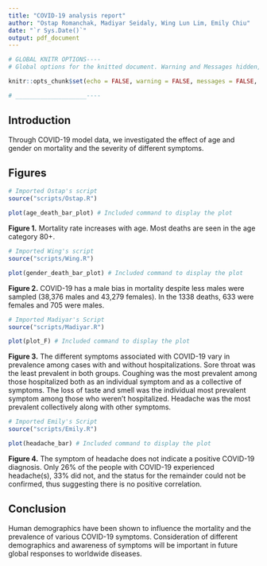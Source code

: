 ```yaml
---
title: "COVID-19 analysis report"
author: "Ostap Romanchak, Madiyar Seidaly, Wing Lun Lim, Emily Chiu"
date: "`r Sys.Date()`"
output: pdf_document
---
```


```r

# GLOBAL KNITR OPTIONS----
# Global options for the knitted document. Warning and Messages hidden, code hidden, outputs hidden and will be shown individually.

knitr::opts_chunk$set(echo = FALSE, warning = FALSE, messages = FALSE, include = FALSE, fig.align='center')

# ____________________----

```

## Introduction

Through COVID-19 model data, we investigated the effect of age and gender on mortality and the severity of different symptoms.

## Figures

```r
# Imported Ostap's script
source("scripts/Ostap.R")

```

```r
plot(age_death_bar_plot) # Included command to display the plot

```

**Figure 1.** Mortality rate increases with age. Most deaths are seen in the age category 80+.

```r
# Imported Wing's script
source("scripts/Wing.R")

```

```r
plot(gender_death_bar_plot) # Included command to display the plot

```

**Figure 2.** COVID-19 has a male bias in mortality despite less males were sampled (38,376 males and 43,279 females). In the 1338 deaths, 633 were females and 705 were males.

```r
# Imported Madiyar's Script
source("scripts/Madiyar.R")

```

```r
plot(plot_F) # Included command to display the plot

```

**Figure 3.** The different symptoms associated with COVID-19 vary in prevalence among cases with and without hospitalizations. Sore throat was the least prevalent in both groups. Coughing was the most prevalent among those hospitalized both as an individual symptom and as a collective of symptoms. The loss of taste and smell was the individual most prevalent symptom among those who weren't hospitalized. Headache was the most prevalent collectively along with other symptoms.

```r
# Imported Emily's Script
source("scripts/Emily.R")

```

```r
plot(headache_bar) # Included command to display the plot

```

**Figure 4.** The symptom of headache does not indicate a positive COVID-19 diagnosis. Only 26% of the people with COVID-19 experienced headache(s), 33% did not, and the status for the remainder could not be confirmed, thus suggesting there is no positive correlation.  

## Conclusion

Human demographics have been shown to influence the mortality and the prevalence of various COVID-19 symptoms. Consideration of different demographics and awareness of symptoms will be important in future global responses to worldwide diseases.